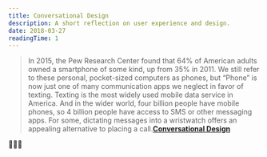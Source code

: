 ```yaml
---
title: Conversational Design
description: A short reflection on user experience and design.
date: 2018-03-27
readingTime: 1
---
```


>In 2015, the Pew Research Center found that 64% of American adults owned a smartphone of some kind, up from 35% in 2011. We still refer to these personal, pocket-sized computers as phones, but “Phone” is now just one of many communication apps we neglect in favor of texting. Texting is the most widely used mobile data service in America. And in the wider world, four billion people have mobile phones, so 4 billion people have access to SMS or other messaging apps. For some, dictating messages into a wristwatch offers an appealing alternative to placing a call.**<a href="http://alistapart.com/article/conversational-design/">Conversational Design</a>**

🙋🏻‍♂️